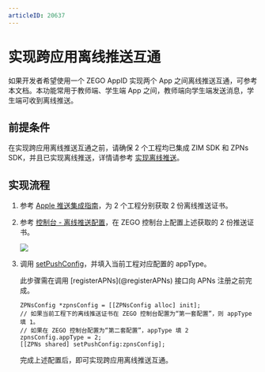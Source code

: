 ```yaml
---
articleID: 20637
---
```

# 实现跨应用离线推送互通

如果开发者希望使用一个 ZEGO AppID 实现两个 App 之间离线推送互通，可参考本文档。本功能常用于教师端、学生端 App 之间，教师端向学生端发送消息，学生端可收到离线推送。

## 前提条件

在实现跨应用离线推送互通之前，请确保 2 个工程均已集成 ZIM SDK 和 ZPNs SDK，并且已实现离线推送，详情请参考 [实现离线推送](./Implement%20offline%20push%20notification.mdx)。


## 实现流程

1. 参考 [Apple 推送集成指南](./Integrate%20APNs.mdx)，为 2 个工程分别获取 2 份离线推送证书。
2. 参考 [控制台 - 离线推送配置](https://doc-zh.zego.im/article/16233)，在 ZEGO 控制台上配置上述获取的 2 份推送证书。

    <Frame width="512" height="auto" caption=""><img src="https://storage.zego.im/sdk-doc/Pics/ZIM/Apple_offline_push_certificate.jpeg" /></Frame>

3. 调用 [setPushConfig](@setPushConfig)，并填入当前工程对应配置的 appType。

    <Warning title="注意">
    此步骤需在调用 [registerAPNs](@registerAPNs) 接口向 APNs 注册之前完成。
    </Warning>

    ```objc
    ZPNsConfig *zpnsConfig = [[ZPNsConfig alloc] init];
    // 如果当前工程下的离线推送证书在 ZEGO 控制台配置为“第一套配置”，则 appType 填 1。
    // 如果在 ZEGO 控制台配置为“第二套配置”，appType 填 2
    zpnsConfig.appType = 2;
    [[ZPNs shared] setPushConfig:zpnsConfig];
    ```

    完成上述配置后，即可实现跨应用离线推送互通。